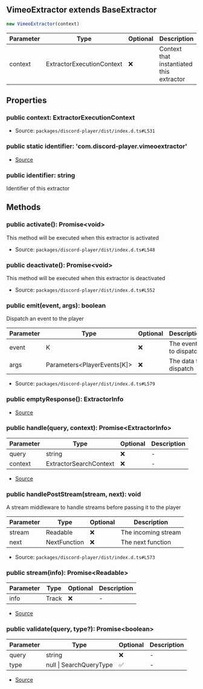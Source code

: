 ## VimeoExtractor extends BaseExtractor

```typescript
new VimeoExtractor(context)
```
| Parameter | Type | Optional | Description |
| ----------- | ----------- | ----------- | ----------- |
| context | ExtractorExecutionContext | ❌ | Context that instantiated this extractor |

## Properties
### public  context: ExtractorExecutionContext
- Source: `packages/discord-player/dist/index.d.ts#L531`
### public static identifier: 'com.discord\-player.vimeoextractor'
- [Source](https://github.com/Androz2091/discord-player/blob/699caa2/packages/extractor/src/extractors/VimeoExtractor.ts#L16)
### public  identifier: string
Identifier of this extractor
## Methods
### public  activate(): Promise\<void>
This method will be executed when this extractor is activated





- Source: `packages/discord-player/dist/index.d.ts#L548`
### public  deactivate(): Promise\<void>
This method will be executed when this extractor is deactivated





- Source: `packages/discord-player/dist/index.d.ts#L552`
### public  emit(event, args): boolean
Dispatch an event to the player




| Parameter | Type | Optional | Description |
| ----------- | ----------- | ----------- | ----------- |
| event | K | ❌ | The event to dispatch |
| args | Parameters\<PlayerEvents\[K]> | ❌ | The data to dispatch |


- Source: `packages/discord-player/dist/index.d.ts#L579`
### public  emptyResponse(): ExtractorInfo
- [Source](https://github.com/Androz2091/discord-player/blob/699caa2/packages/extractor/src/extractors/VimeoExtractor.ts#L56)
### public  handle(query, context): Promise\<ExtractorInfo>
| Parameter | Type | Optional | Description |
| ----------- | ----------- | ----------- | ----------- |
| query | string | ❌ | - |
| context | ExtractorSearchContext | ❌ | - |


- [Source](https://github.com/Androz2091/discord-player/blob/699caa2/packages/extractor/src/extractors/VimeoExtractor.ts#L23)
### public  handlePostStream(stream, next): void
A stream middleware to handle streams before passing it to the player




| Parameter | Type | Optional | Description |
| ----------- | ----------- | ----------- | ----------- |
| stream | Readable | ❌ | The incoming stream |
| next | NextFunction | ❌ | The next function |


- Source: `packages/discord-player/dist/index.d.ts#L573`
### public  stream(info): Promise\<Readable>
| Parameter | Type | Optional | Description |
| ----------- | ----------- | ----------- | ----------- |
| info | Track | ❌ | - |


- [Source](https://github.com/Androz2091/discord-player/blob/699caa2/packages/extractor/src/extractors/VimeoExtractor.ts#L60)
### public  validate(query, type?): Promise\<boolean>
| Parameter | Type | Optional | Description |
| ----------- | ----------- | ----------- | ----------- |
| query | string | ❌ | - |
| type | null \| SearchQueryType | ✅ | - |


- [Source](https://github.com/Androz2091/discord-player/blob/699caa2/packages/extractor/src/extractors/VimeoExtractor.ts#L18)